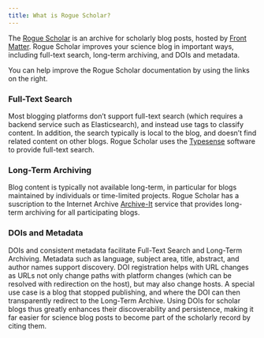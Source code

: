 ```yaml
---
title: What is Rogue Scholar?
---
```


The [Rogue Scholar](https://rogue-scholar.org) is an archive for scholarly blog posts, hosted by [Front Matter](https://front-matter.io). Rogue Scholar improves your science blog in important ways, including full-text search, long-term archiving, and DOIs and metadata.

:::{.callout-tip}
You can help improve the Rogue Scholar documentation by using the links on the right.
:::

### Full-Text Search

Most blogging platforms don't support full-text search (which requires a backend service such as Elasticsearch), and instead use tags to classify content. In addition, the search typically is local to the blog, and 
doesn't find related content on other blogs. Rogue Scholar uses the [Typesense](https://typesense.org/) software to provide
full-text search.

### Long-Term Archiving

Blog content is typically not available long-term, in particular for blogs maintained by individuals or time-limited projects. Rogue Scholar has a suscription to the Internet Archive [Archive-It](https://archive-it.org/home/rogue-scholar) service that provides long-term archiving for all participating blogs.

### DOIs and Metadata

DOIs and consistent metadata facilitate Full-Text Search and Long-Term Archiving. Metadata such as language, subject area, title, abstract, and author names support discovery. DOI registration helps with URL changes as URLs not only change paths with platform changes (which can be resolved with redirection
on the host), but may also change hosts. A special use case is a blog that stopped publishing, and 
where the DOI can then transparently redirect to the Long-Term Archive. Using DOIs for scholar blogs
thus greatly enhances their discoverability and persistence, making it far easier for science blog posts
to become part of the scholarly record by citing them.

<Comments locale="en" />
